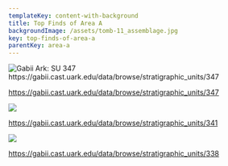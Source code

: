 ```yaml
---
templateKey: content-with-background
title: Top Finds of Area A
backgroundImage: /assets/tomb-11_assemblage.jpg
key: top-finds-of-area-a
parentKey: area-a
---
```



![](/assets/area_a_su-347.jpg "Gabii Ark: SU 347 https://gabii.cast.uark.edu/data/browse/stratigraphic_units/347")

<https://gabii.cast.uark.edu/data/browse/stratigraphic_units/347>

![](/assets/area_a_su-341.jpg)

<https://gabii.cast.uark.edu/data/browse/stratigraphic_units/341>

![](/assets/area_a_su-338.jpg)

<https://gabii.cast.uark.edu/data/browse/stratigraphic_units/338>
